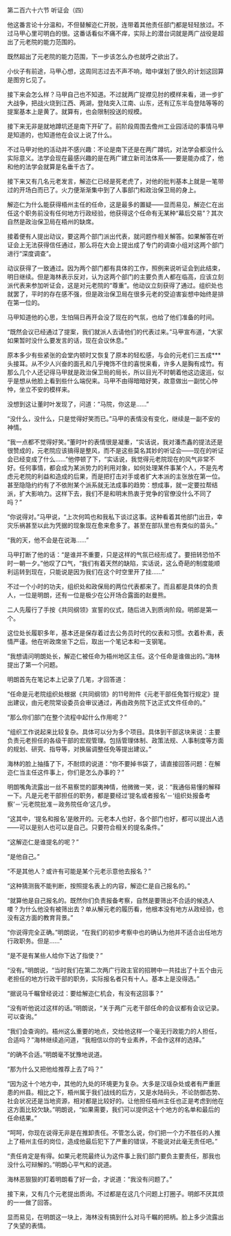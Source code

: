 

第二百六十六节 听证会（四）

他这番言论十分温和，不但替解迩仁开脱，连带着其他责任部门都是轻轻放过。不过马甲心里可明白的很。这番话看似不痛不痒，实际上的潜台词就是两广战役是超出了元老院的能力范围的。

既然超出了元老院的能力范围，下一步该怎么办也就呼之欲出了。

小伙子有前途，马甲心想，这周同志过去不声不响，暗中谋划了很久的计划这回算是图穷匕见了。

接下来会怎么样？马甲自己也不知道。不过就两广捉襟见肘的模样来看，进一步扩大战争，把战火烧到江西、两湖，登陆突入江南、山东，还有辽东半岛登陆等等的提案基本上是黄了。就算有，也会限制投送的规模。

接下来无非是就地蹲坑还是南下开矿了。前阶段周围去儋州工业园活动的事情马甲是知道的，也知道他在会议上说了什么。

不过马甲对他的活动并不感兴趣：不论是南下还是在两广蹲坑，对法学会都没什么实际意义。法学会现在最感兴趣的是在两广建立新司法体系――要是能办成了，他和他的法学会就算是名垂千古了。

接下来又有几名元老发言，解迩仁已经是死老虎了，对他的批判基本上就是一笔带过的开场白而已了。火力便渐渐集中到了人事部门和政治保卫局的身上。

解迩仁为什么能获得梧州主任的任命，这是最多的置疑――显而易见，解迩仁在出任这个职务前没有任何地方行政经验，他获得这个任命有无某种“幕后交易”？其次自然是政治保卫局在梧州的缺席。

接着便有人提出动议，要这两个部门派出代表，就问题作相关解答。如果解答在听证会上无法获得信任通过，那么将在大会上提出成了专门的调查小组对这两个部门进行“深度调查”。

动议获得了一致通过。因为两个部门都有具体的工作，照例来说听证会到此结束，明日继续。但是海林表示反对，认为这两个部门的主要负责人都在临高，应该立刻派代表来参加听证会，这是对元老院的“尊重”。他动议立刻获得了通过。组织处也就罢了，平时的存在感不强，但是政治保卫局在很多元老的受迫害妄想中始终是排在第一位的。

马甲知道他的心思，生怕隔日再开会没了现在的气氛，也给了他们准备的时间。

“既然会议已经通过了提案，我们就派人去请他们的代表过来。”马甲宣布道，“大家如果暂时没什么要发言的话，现在会议休息。”

原本多少有些紧张的会堂内顿时又恢复了原本的轻松感，与会的元老们三五成***头接耳。从不少人兴奋的面孔和几乎掩饰不住的喜悦来看，许多人是胸有成竹。有那么几个人还记得马甲就是政治保卫局的局长，所以目光不时朝着他这边逡巡，似乎是想从他脸上看到些什么端倪来。马甲不由得暗暗好笑，故意做出一副忧心忡忡，坐立不安的模样来。

没想到这让董时叶发现了，问道：“马院，你这是……”

“没什么，没什么，只是觉得好笑而已。”马甲的表情没有变化，继续是一副不安的神情。

“我一点都不觉得好笑。”董时叶的表情很是凝重，“实话说，我对潘杰鑫的提法还是很赞成的，元老院应该搞得是整风，而不是这些莫名其妙的听证会――现在的听证会已经变成了什么……”他停顿了下，“实话说，我觉得元老院现在的风气非常不好。任何事情，都会成为某派势力的利用对象，如何处理某件事某个人，不是先考虑元老院的利益和造成的后果，而是把打击对手或者扩大本派的主张放在第一位。甚至隐隐约约有了不依附某个派系就无法成事的趋势：想成事，就一定要拉帮结派，扩大影响力。这样下去，我们不是和明末热衷于党争的官僚没什么不同了吗？”

“你说得对。”马甲说，“上次何鸣也和我私下谈过这事。这种看着其他部门出丑，幸灾乐祸甚至以此为凭据的现象现在愈来愈多了。甚至在部队里也有类似的苗头。”

“我的天，他不会是在说海……”

马甲打断了他的话：“是谁并不重要，只是这样的气氛已经形成了。要扭转恐怕不时一朝一夕。”他叹了口气，“我们有着天然的缺陷，实话说，这么奇葩的制度能顺利运转到现在，只能说是因为我们在这个时空里开了挂……”

不过一个小时的功夫，组织处和政保局的两位代表都来了。而且都是具体的负责人，一位是明朗，还有一位是极少在公开场合露面的赵曼熊。

二人先履行了手按《共同纲领》宣誓的仪式，随后进入到质询阶段。明郎是第一个。

这位处长履职多年，基本还是保存着过去公务员时代的仪表和习惯。衣着朴素，表情严谨。他在听政席坐下之后，取出一个笔记本和一支钢笔。

“我想请问明朗处长，解迩仁被任命为梧州地区主任。这个任命是谁做出的。”海林提出了第一个问题。

明朗首先在笔记本上记录了几笔，才回答道：

“任命是元老院组织处根据《共同纲领》的11号附件《元老干部任免暂行规定》提出建议，由元老院常设委员会审议通过，再由政务院下达正式文件任命的。”

“那么你们部门在整个流程中起什么作用呢？”

“组织工作说起来比较复杂。具体可以分为多个项目。具体到干部这块来说：主要负责元老担任的各级干部的宏观管理。包括管理体制、政策法规、人事制度等方面的规划、研究、指导等，对换届调整任免等提出建议。”

海林的脸上抽搐了下，不耐烦的说道：“你不要掉书袋了，请直接回答问题：在解迩仁当主任这件事上，你们是怎么办事的？”

明朗嘴角流露出一丝不易察觉的鄙夷神情，他微微一笑，说：“我通俗易懂的解释一下。凡是元老干部担任的职务，都是要经过‘提名或者报名’－‘组织处报备考察’－‘元老院批准－政务院任命’这几步。

“这其中，‘提名和报名’是敞开的。元老本人也好，各个部门也好，都可以提出人选――可以是别人也可以是自己。只要符合相关的提名条件。”

“这解迩仁是谁提名的呢？”

“是他自己。”

“不是其他人？或许有可能是某个元老示意他去报名？”

“这种猜测我不能判断，按照提名表上的内容，解迩仁是自己报名的。”

“就算他是自己报名的。既然你们负责报备考察，自然是要筛出不合适的候选人喽？为什么他没有被筛出去？单从解元老的履历看，他根本没有地方从政经验，也没有这方面的教育背景。”

“你说得完全正确。”明朗说，“在我们的初步考察中也的确认为他并不适合出任地方行政职务。但是……”

“是不是有某些人给你下达了指使？”

“没有。”明朗说，“当时我们在第二次两广行政主官的招聘中一共挂出了十五个由元老担任的地方行政干部的职务，实际报名者只有十人。基本上是没得选。”

“据说马千瞩曾经说过：要给解迩仁机会，有没有这回事？”

“没有听他说过这样的话。”明朗说，“关于两广元老干部任命的会议都有会议记录。可以查询。”

“我们会查询的。梧州这么重要的地点，交给他这样一个毫无行政能力的人担任，合适吗？”海林继续追问道，“我相信以你的专业素养，不会作这样的选择。”

“的确不合适。”明朗毫不犹豫地说道。

“那为什么又把他给推荐上去了吗？”

“因为这十个地方中，其他的九处的环境更为复杂。大多是汉瑶杂处或者有严重匪患的州县。相比之下，梧州属于我们战线的后方，又是水陆码头，不论防御态势、社会状况还是当地资源，相对都是比较好的。让他担任梧州主任也正是考虑到他在这方面比较欠缺。”明朗说，“如果需要，我们可以提供这十个地方的名单和最后的任命结果。”

“呵呵，你现在说得无非是在推卸责任。不管怎么说，你们把一个力不胜任的人推上了梧州主任的岗位，造成他最后犯下了严重的错误，不能说对此毫无责任吧。”

“责任肯定是有得。如果元老院最终认为这件事上我们部门要负主要责任，那我也没什么可辩解的。”明朗心平气和的说道。

海林恶狠狠的盯着明朗看了好一会，才说道：“我没有问题了。”

接下来，又有几个元老提出质询。不过都是在这几个问题上打圈子。明郎不厌其烦的一一做了回答。

显而易见，在明朗这一块上，海林没有搞到什么对马千瞩的把柄。脸上多少流露出了失望的表情。

